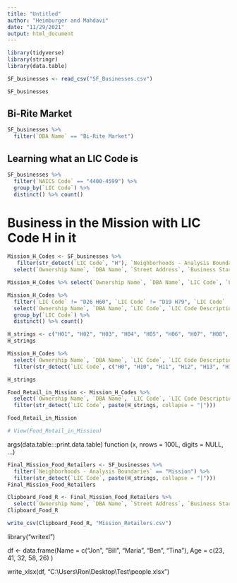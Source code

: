 ```yaml
---
title: "Untitled"
author: "Heimburger and Mahdavi"
date: "11/29/2021"
output: html_document
---
```

```r
library(tidyverse)
library(stringr)
library(data.table)
```


```r
SF_businesses <- read_csv("SF_Businesses.csv")

SF_businesses
```

## Bi-Rite Market
```r
SF_businesses %>%
  filter(`DBA Name` == "Bi-Rite Market")
```

## Learning what an LIC Code is
```r
SF_businesses %>%
  filter(`NAICS Code` == "4400-4599") %>%
  group_by(`LIC Code`) %>%
  distinct() %>% count()
```

# Business in the Mission with LIC Code H in it
```r
Mission_H_Codes <- SF_businesses %>%
   filter(str_detect(`LIC Code`, "H"), `Neighborhoods - Analysis Boundaries` == "Mission") %>%
  select(`Ownership Name`, `DBA Name`, `Street Address`, `Business Start Date`, `Business End Date`, `Mail State`, `NAICS Code`, `NAICS Code Description`, `LIC Code`, `LIC Code Description`, `Neighborhoods - Analysis Boundaries`)

Mission_H_Codes %>% select(`Ownership Name`, `DBA Name`, `LIC Code`, `LIC Code Description`)
```

```r
Mission_H_Codes %>%
  filter(`LIC Code` != "D26 H60", `LIC Code` != "D19 H79", `LIC Code` != "H24", `LIC Code` != "H25", `LIC Code` != "H26", `LIC Code` != "H29", `LIC Code` != "Hhh", `LIC Code` != "H74") %>% 
  select(`Ownership Name`, `DBA Name`, `LIC Code`, `LIC Code Description`) %>%
  group_by(`LIC Code`) %>%
  distinct() %>% count()
```

```r
H_strings <- c("H01", "H02", "H03", "H04", "H05", "H06", "H07", "H08", "H09", "H10", "H11", "H12", "H13", "H14", "H16", "H19", "H80", "H81", "H83", "H88", "H89", "H92")
H_strings
```

```r
Mission_H_Codes %>%
  select(`Ownership Name`, `DBA Name`, `LIC Code`, `LIC Code Description`) %>%
  filter(str_detect(`LIC Code`, c("H0", "H10", "H11", "H12", "H13", "H14", "H15", "H16", "H19", "H80", "H81", "H83", "H92")))

```
```R
H_strings
```
```r
Food_Retail_in_Mission <- Mission_H_Codes %>%
  select(`Ownership Name`, `DBA Name`, `LIC Code`, `LIC Code Description`) %>%
  filter(str_detect(`LIC Code`, paste(H_strings, collapse = "|")))

Food_Retail_in_Mission
```
```r
# View(Food_Retail_in_Mission)
```


args(data.table:::print.data.table)
function (x, nrows = 100L, digits = NULL, ...) 

```r
Final_Mission_Food_Retailers <- SF_businesses %>%
  filter(`Neighborhoods - Analysis Boundaries` == "Mission") %>%
  filter(str_detect(`LIC Code`, paste(H_strings, collapse = "|")))
Final_Mission_Food_Retailers
```
```R
Clipboard_Food_R <- Final_Mission_Food_Retailers %>%
  select(`Ownership Name`, `DBA Name`, `Street Address`, `Business Start Date`, `Business End Date`, `Location Start Date`, `Location End Date`, `Mail City`, `Mail State`, `NAICS Code`, `NAICS Code Description`, `LIC Code`, `LIC Code Description`)
Clipboard_Food_R
```


```r
write_csv(Clipboard_Food_R, "Mission_Retailers.csv")
```


library("writexl")

df <- data.frame(Name = c("Jon", "Bill", "Maria", "Ben", "Tina"),
                 Age = c(23, 41, 32, 58, 26)
                 )

write_xlsx(df, "C:\\Users\\Ron\\Desktop\\Test\\people.xlsx")